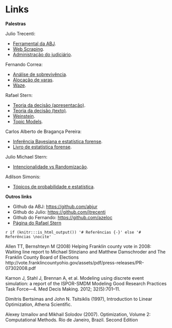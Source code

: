 # Links

**Palestras**

Julio Trecenti: 

- [Ferramental da ABJ](http://rpubs.com/julio_trecenti/ferramental).
- [Web Scraping](http://rpubs.com/julio_trecenti/scrape).
- [Administração do judiciário](http://rpubs.com/julio_trecenti/adm).

Fernando Correa: 

- [Análise de sobrevivência](https://github.com/abjur/curso/raw/master/pres/curso_tse.pdf).
- [Alocação de varas](https://github.com/abjur/alocTJSP).
- [Waze](https://github.com/abjur/tjsp_app).

Rafael Stern: 

- [Teoria da decisão (apresentação)](https://github.com/abjur/curso/raw/master/pres/presentation-teoria-decisao.pdf).
- [Teoria da decisão (texto)](https://github.com/abjur/curso/raw/master/pres/teoria_decisao.pdf).
- [Weinstein](https://github.com/abjur/curso/raw/master/pres/presentation_guidelines.pdf).
- [Topic Models](https://github.com/abjur/curso/raw/master/pres/mining.pdf).

Carlos Alberto de Bragança Pereira: 

- [Inferência Bayesiana e estatística forense](https://github.com/abjur/curso/raw/master/pres/Aula_Brasilia.pdf). 
- [Livro de estatística forense](https://github.com/abjur/curso/raw/master/pres/BAYESIAN_SCIENCE_FORENSIC_W.pdf).

Julio Michael Stern: 

- [Intencionalidade vs Randomização](https://www.ime.usp.br/~jstern/miscellanea/jmsslide/ABJ161.pdf).

Adilson Simonis: 

- [Tópicos de probabilidade e estatística](https://github.com/abjur/curso/raw/master/pres/conference_presentation(6).pdf).

**Outros links**

- Github da ABJ: [https://github.com/abjur](https://github.com/abjur)
- Github do Julio: [https://github.com/jtrecenti](https://github.com/jtrecenti)
- Github do Fernando: [https://github.com/azeloc](https://github.com/azeloc)
- [Página do Rafael Stern](http://www.somos.ufscar.br/professores/view/3477)

`r if (knitr:::is_html_output()) '# Referências {-}' else '# Referências \nocite'`

Allen TT, Bernshteyn M (2008) Helping Franklin county vote in 2008: Waiting line report to
Michael Stinziano and Matthew Damschroder and The Franklin County Board of Elections
http://vote.franklincountyohio.gov/assets/pdf/press-releases/PR-07302008.pdf

 Karnon J, Stahl J, Brennan A, et al. Modeling using discrete
event simulation: a report of the ISPOR-SMDM Modeling Good
Research Practices Task Force—4. Med Decis Making. 2012;
32(5):701–11.

Dimitris Bertsimas and John N. Tsitsiklis (1997), Introduction to Linear Optimization,
Athena Scientific.

Alexey Izmailov and Mikhail Solodov (2007). Optimization, Volume 2: Computational Methods. 
Rio de Janeiro, Brazil. Second Edition
